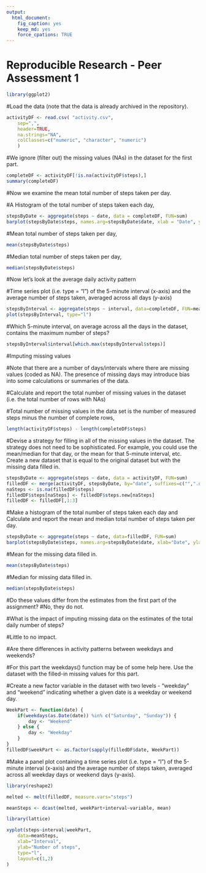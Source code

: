 ---
output: 
  html_document: 
    fig_caption: yes
    keep_md: yes
    force_cpations: TRUE
---
# Reproducible Research - Peer Assessment 1

```{r}
library(ggplot2)
```

#Load the data (note that the data is already archived in the repository).

```{r}
activityDF <- read.csv( "activity.csv",
    sep=",",
    header=TRUE,
    na.strings="NA",
    colClasses=c("numeric", "character", "numeric")
    )
```

#We ignore (filter out) the missing values (NAs) in the dataset for the first part.
```{r}
completeDF <- activityDF[!is.na(activityDF$steps),]
summary(completeDF)
```

#Now we examine the mean total number of steps taken per day.

#A Histogram of the total number of steps taken each day,
```{r}
stepsByDate <- aggregate(steps ~ date, data = completeDF, FUN=sum)
barplot(stepsByDate$steps, names.arg=stepsByDate$date, xlab = "Date", ylab = "Number of Steps")
```

#Mean total number of steps taken per day,
```{r}
mean(stepsByDate$steps)
```

#Median total number of steps taken per day,

```{r}
median(stepsByDate$steps) 
```

#Now let's look at the average daily activity pattern

#Time series plot (i.e. type = "l") of the 5-minute interval (x-axis) and the average number of steps taken, averaged across all days (y-axis)

```{r}
stepsByInterval <- aggregate(steps ~ interval, data=completeDF, FUN=mean)
plot(stepsByInterval, type="l")
```

#Which 5-minute interval, on average across all the days in the dataset, contains the maximum number of steps?
```{r}
stepsByInterval$interval[which.max(stepsByInterval$steps)]
```

#Imputing missing values

#Note that there are a number of days/intervals where there are missing values (coded as NA). The presence of missing days may introduce bias into some calculations or summaries of the data.

#Calculate and report the total number of missing values in the dataset (i.e. the total number of rows with NAs)

#Total number of missing values in the data set is the number of measured steps minus the number of complete rows,

```{r}
length(activityDF$steps) - length(completeDF$steps)
```

#Devise a strategy for filling in all of the missing values in the dataset. The strategy does not need to be sophisticated. For example, you could use the mean/median for that day, or the mean for that 5-minute interval, etc. Create a new dataset that is equal to the original dataset but with the missing data filled in.

```{r}
stepsByDate <- aggregate(steps ~ date, data = activityDF, FUN=sum)
filledDF <- merge(activityDF, stepsByDate, by="date", suffixes=c("",".new"))
naSteps <- is.na(filledDF$steps)
filledDF$steps[naSteps] <- filledDF$steps.new[naSteps]
filledDF <- filledDF[,1:3]
```

#Make a histogram of the total number of steps taken each day and Calculate and report the mean and median total number of steps taken per day.

```{r}
stepsByDate <- aggregate(steps ~ date, data=filledDF, FUN=sum)
barplot(stepsByDate$steps, names.arg=stepsByDate$date, xlab="Date", ylab="Number of Steps")
```

#Mean for the missing data filled in.
```{r}
mean(stepsByDate$steps)
```

#Median for missing data filled in.
```{r}
median(stepsByDate$steps)
```

#Do these values differ from the estimates from the first part of the assignment?
#No, they do not.

#What is the impact of imputing missing data on the estimates of the total daily number of steps?

#Little to no impact.

#Are there differences in activity patterns between weekdays and weekends?

#For this part the weekdays() function may be of some help here. Use the dataset with the filled-in missing values for this part.

#Create a new factor variable in the dataset with two levels - "weekday" and "weekend" indicating whether a given date is a weekday or weekend day.

```{r}
WeekPart <- function(date) {
    if(weekdays(as.Date(date)) %in% c("Saturday", "Sunday")) {
        day <- "Weekend"
    } else {
        day <- "Weekday"
    }
}
filledDF$weekPart <- as.factor(sapply(filledDF$date, WeekPart))
```

#Make a panel plot containing a time series plot (i.e. type = "l") of the 5-minute interval (x-axis) and the average number of steps taken, averaged across all weekday days or weekend days (y-axis).

```{r}
library(reshape2)

melted <- melt(filledDF, measure.vars="steps")

meanSteps <- dcast(melted, weekPart+interval~variable, mean)

library(lattice)

xyplot(steps~interval|weekPart,
    data=meanSteps,
    xlab="Interval",
    ylab="Number of steps",
    type="l",
    layout=c(1,2)
)
```
